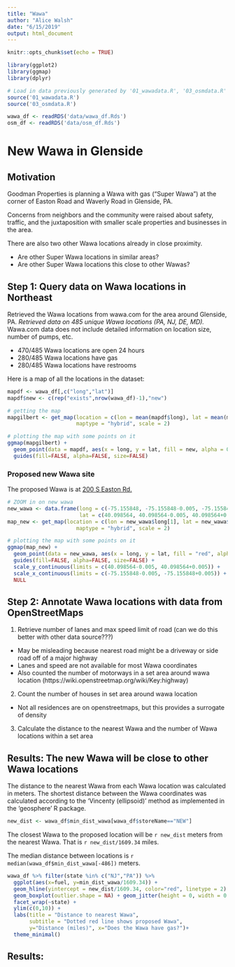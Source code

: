 ```yaml
---
title: "Wawa"
author: "Alice Walsh"
date: "6/15/2019"
output: html_document
---
```


```r
knitr::opts_chunk$set(echo = TRUE)
```

```r
library(ggplot2)
library(ggmap)
library(dplyr)
```

```r
# Load in data previously generated by '01_wawadata.R', '03_osmdata.R'
source('01_wawadata.R')
source('03_osmdata.R')
```

```r
wawa_df <- readRDS('data/wawa_df.Rds')
osm_df <- readRDS('data/osm_df.Rds')
```

# New Wawa in Glenside

## Motivation
Goodman Properties is planning a Wawa with gas (“Super Wawa”) at the corner of Easton Road and Waverly Road in Glenside, PA.

Concerns from neighbors and the community were raised about safety, traffic, and the juxtaposition with smaller scale properties and businesses in the area.

There are also two other Wawa locations already in close proximity.

* Are other Super Wawa locations in similar areas?
* Are other Super Wawa locations this close to other Wawas?

## Step 1: Query data on Wawa locations in Northeast

Retrieved the Wawa locations from wawa.com for the area around Glenside, PA. *Retrieved data on 485 unique Wawa locations (PA, NJ, DE, MD).*
Wawa.com data does not include detailed information on location size, number of pumps, etc.

* 470/485 Wawa locations are open 24 hours
* 280/485 Wawa locations have gas
* 280/485 Wawa locations have restrooms

Here is a map of all the locations in the dataset:

```r

mapdf <- wawa_df[,c("long","lat")]
mapdf$new <- c(rep("exists",nrow(wawa_df)-1),"new")

# getting the map
mapgilbert <- get_map(location = c(lon = mean(mapdf$long), lat = mean(mapdf$lat)), zoom = 8,
                      maptype = "hybrid", scale = 2)

# plotting the map with some points on it
ggmap(mapgilbert) +
  geom_point(data = mapdf, aes(x = long, y = lat, fill = new, alpha = 0.9), size = 2, shape = 21) +
  guides(fill=FALSE, alpha=FALSE, size=FALSE)

```

### Proposed new Wawa site
The proposed Wawa is at [200 S Easton Rd.](https://www.google.com/maps/place/200+S+Easton+Rd,+Glenside,+PA+19038/@40.0986321,-75.1580774,17z/data=!3m1!4b1!4m5!3m4!1s0x89c6ba0ab50e862d:0xda87770daaf8ea23!8m2!3d40.098628!4d-75.1558834)

```r
# ZOOM in on new wawa
new_wawa <- data.frame(long = c(-75.155848, -75.155848-0.005, -75.155848+0.005),
                       lat = c(40.098564, 40.098564-0.005, 40.098564+0.005))
map_new <- get_map(location = c(lon = new_wawa$long[1], lat = new_wawa$lat[2]), zoom = 15,
                      maptype = "hybrid", scale = 2)

# plotting the map with some points on it
ggmap(map_new) +
  geom_point(data = new_wawa, aes(x = long, y = lat, fill = "red", alpha = 0.9), size = 2, shape = 21) +
  guides(fill=FALSE, alpha=FALSE, size=FALSE) + 
  scale_y_continuous(limits = c(40.098564-0.005, 40.098564+0.005)) +
  scale_x_continuous(limits = c(-75.155848-0.005, -75.155848+0.005)) +
  NULL

```

## Step 2: Annotate Wawa locations with data from OpenStreetMaps

1. Retrieve number of lanes and max speed limit of road (can we do this better with other data source???)

+ May be misleading because nearest road might be a driveway or side road off of a major highway
+ Lanes and speed are not available for most Wawa coordinates
+ Also counted the number of motorways in a set area around wawa location (https://wiki.openstreetmap.org/wiki/Key:highway)

2. Count the number of houses in set area around wawa location

+ Not all residences are on openstreetmaps, but this provides a surrogate of density

3. Calculate the distance to the nearest Wawa and the number of Wawa locations within a set area

## Results: The new Wawa will be close to other Wawa locations

The distance to the nearest Wawa from each Wawa location was calculated in meters. The shortest distance between the Wawa coordinates was calculated according to the 'Vincenty (ellipsoid)' method as implemented in the 'geosphere' R package.

```r
new_dist <- wawa_df$min_dist_wawa[wawa_df$storeName=="NEW"]
```

The closest Wawa to the proposed location will be `r new_dist` meters from the nearest Wawa. That is `r new_dist/1609.34` miles.

The median distance between locations is `r median(wawa_df$min_dist_wawa[-486])` meters.

```r
wawa_df %>% filter(state %in% c("NJ","PA")) %>% 
  ggplot(aes(x=fuel, y=min_dist_wawa/1609.34)) + 
  geom_hline(yintercept = new_dist/1609.34, color="red", linetype = 2) + 
  geom_boxplot(outlier.shape = NA) + geom_jitter(height = 0, width = 0.2, alpha=0.5) + 
  facet_wrap(~state) +
  ylim(c(0,10)) +
  labs(title = "Distance to nearest Wawa", 
       subtitle = "Dotted red line shows proposed Wawa",
       y="Distance (miles)", x="Does the Wawa have gas?")+
  theme_minimal()
```


## Results:
